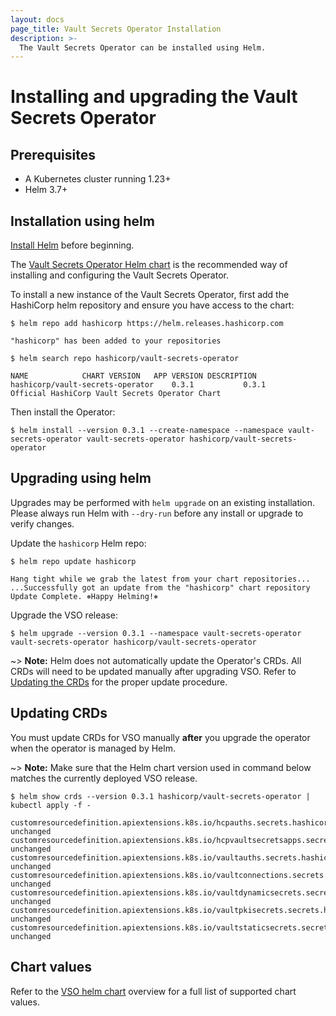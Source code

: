 ```yaml
---
layout: docs
page_title: Vault Secrets Operator Installation
description: >-
  The Vault Secrets Operator can be installed using Helm.
---
```


# Installing and upgrading the Vault Secrets Operator

## Prerequisites

- A Kubernetes cluster running 1.23+
- Helm 3.7+

## Installation using helm

[Install Helm](https://helm.sh/docs/intro/install) before beginning.

The [Vault Secrets Operator Helm chart](/vault/docs/platform/k8s/vso/helm) is the recommended way of
installing and configuring the Vault Secrets Operator.

To install a new instance of the Vault Secrets Operator, first add the
HashiCorp helm repository and ensure you have access to the chart:

```shell-session
$ helm repo add hashicorp https://helm.releases.hashicorp.com

"hashicorp" has been added to your repositories
```

```shell-session
$ helm search repo hashicorp/vault-secrets-operator

NAME           	CHART VERSION	APP VERSION	DESCRIPTION
hashicorp/vault-secrets-operator	0.3.1       	0.3.1     	Official HashiCorp Vault Secrets Operator Chart
```

Then install the Operator:

```shell-session
$ helm install --version 0.3.1 --create-namespace --namespace vault-secrets-operator vault-secrets-operator hashicorp/vault-secrets-operator
```


## Upgrading using helm

Upgrades may be performed with `helm upgrade` on an existing installation. Please
always run Helm with `--dry-run` before any install or upgrade to verify
changes.

Update the `hashicorp` Helm repo:
```shell-session
$ helm repo update hashicorp

Hang tight while we grab the latest from your chart repositories...
...Successfully got an update from the "hashicorp" chart repository
Update Complete. ⎈Happy Helming!⎈
```

Upgrade the VSO release:
```shell-session
$ helm upgrade --version 0.3.1 --namespace vault-secrets-operator vault-secrets-operator hashicorp/vault-secrets-operator
```

~> **Note:** Helm does not automatically update the Operator's CRDs.
All CRDs will need to be updated manually after upgrading VSO.
Refer to [Updating the CRDs](#updating-the-crds) for the proper update procedure.


## Updating CRDs

You must update CRDs for VSO manually **after** you upgrade the
 operator when the operator is managed by Helm.

~> **Note:** Make sure that the Helm chart version used in command below matches the currently
deployed VSO release.

```shell-session
$ helm show crds --version 0.3.1 hashicorp/vault-secrets-operator | kubectl apply -f -

customresourcedefinition.apiextensions.k8s.io/hcpauths.secrets.hashicorp.com unchanged
customresourcedefinition.apiextensions.k8s.io/hcpvaultsecretsapps.secrets.hashicorp.com unchanged
customresourcedefinition.apiextensions.k8s.io/vaultauths.secrets.hashicorp.com unchanged
customresourcedefinition.apiextensions.k8s.io/vaultconnections.secrets.hashicorp.com unchanged
customresourcedefinition.apiextensions.k8s.io/vaultdynamicsecrets.secrets.hashicorp.com unchanged
customresourcedefinition.apiextensions.k8s.io/vaultpkisecrets.secrets.hashicorp.com unchanged
customresourcedefinition.apiextensions.k8s.io/vaultstaticsecrets.secrets.hashicorp.com unchanged
```

## Chart values

Refer to the [VSO helm chart](/vault/docs/platform/k8s/vso/helm)
 overview for a full list of supported chart values.
